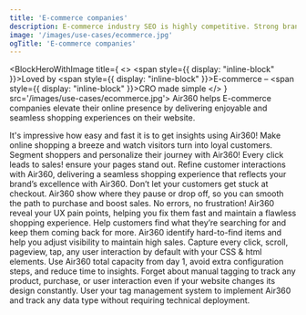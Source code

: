 ```yaml
---
title: 'E-commerce companies'
description: E-commerce industry SEO is highly competitive. Strong brands (including Google) dominate search results, with little room for inefficiencies.
image: '/images/use-cases/ecommerce.jpg'
ogTitle: 'E-commerce companies'
---
```


<BlockHeroWithImage title={
    <>
      <span style={{ display: "inline-block" }}>Loved by</span> <span style={{ display: "inline-block" }}>E-commerce –</span> <span style={{ display: "inline-block" }}>CRO made simple</span>
    </>
  } src='/images/use-cases/ecommerce.jpg'>
  Air360 helps E-commerce companies elevate their online presence by delivering enjoyable and seamless shopping experiences on their website. 
</BlockHeroWithImage>

<ShowcaseLogos>
  <ProductLogo />
  <Okaidi />
</ShowcaseLogos>

<BlockTestimonial name='Aircaribes' src='/logo-brand/air-caraibes.svg'>
  It's impressive how easy and fast it is to get insights using Air360!
</BlockTestimonial>

<SlideFeature title='How does Air360 help e-commerce?'>
  <Slide title='Create experiences that convert' src='/images/use-cases/slides/slide1.webp' shadow={false}>
    Make online shopping a breeze and watch visitors turn into loyal customers. Segment shoppers and personalize their journey with Air360!
  </Slide>
  <Slide title='The best possible version of every page' src='/images/use-cases/slides/slide2.webp' shadow={false}>
    Every click leads to sales! ensure your pages stand out. Refine customer interactions with Air360, delivering a seamless shopping experience that reflects your brand’s excellence with Air360.
  </Slide>
  <Slide title='Simplify the buying experience' src='/images/use-cases/slides/slide3.webp' shadow={false}>
    Don’t let your customers get stuck at checkout. Air360 show where they pause or drop off, so you can smooth the path to purchase and boost sales.
  </Slide>
  <Slide title='Keep your site running smoothly' src='/images/use-cases/slides/slide4.webp' shadow={false}>
    No errors, no frustration!  Air360 reveal your UX pain points, helping you fix them fast and maintain a flawless shopping experience.
  </Slide>
  <Slide title='Keep your customers happy' src='/images/use-cases/slides/slide5.webp' shadow={false}>
    Help customers find what they’re searching for and keep them coming back for more. Air360 identify hard-to-find items and help you adjust visibility to maintain high sales.
  </Slide>
</SlideFeature>

<GalleryBlocks title='Like Time Travel–But Easier!'>
  <Block title='Auto-Tracking' icon='robot-astromech' color='orange'>
    Capture every click, scroll, pageview, tap, any user interaction by default with your CSS & html elements.
  </Block>
  <Block title='Plug and Play' icon='bolt' color='purple'>
    Use Air360 total capacity from day 1, avoid extra configuration steps, and reduce time to insights.
  </Block>
  <Block title='Tagless' icon='tag' color='orange'>
    Forget about manual tagging to track any product, purchase, or user interaction even if your website changes its design constantly.
  </Block>
  <Block title='Codeless' icon='code' color='purple'>
    User your tag management system to implement Air360 and track any data type without requiring technical deployment.
  </Block>
</GalleryBlocks>

<BlockSection lp>
  <LaundryList lang="en" items={['Create experiences that convert', 'The best possible version of every page', 'Simplify the buying experience', 'Keep your site running smoothly', 'Keep your customers happy']} />
</BlockSection>

<BlockFeature title='Everything you need to create the best possible user experience'>
  <Feature name='Auto-tracking' icon='robot-astromech' />
  <Feature name='Custom data collection' icon='database' />
  <Feature name='No-code error detection' icon='message-exclamation' />
  <Feature name='Advanced segments' icon='square-kanban' />
  <Feature name='Funnel analysis' icon='filter-circle-dollar' />
  <Feature name='User journeys' icon='cart-shopping' />
  <Feature name='On-page analysis' icon='user-magnifying-glass' />
  <Feature name='Session replays' icon='clapperboard-play' />
</BlockFeature>

<BlockSection className='mb-15'>
  <IncreaseConversionWrapper />
</BlockSection>
